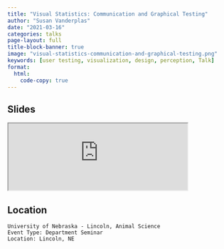 ```yaml
---
title: "Visual Statistics: Communication and Graphical Testing"
author: "Susan Vanderplas"
date: "2021-03-16"
categories: talks
page-layout: full
title-block-banner: true
image: "visual-statistics-communication-and-graphical-testing.png"
keywords: [user testing, visualization, design, perception, Talk]
format:
  html:
    code-copy: true
---
```

 
## Slides

<iframe src='https://srvanderplas.github.io/2021-Presentations/03-ANSC-Graphics/#1' height='auto' width='80%'>
                        </iframe>
## Location

    University of Nebraska - Lincoln, Animal Science
    Event Type: Department Seminar
    Location: Lincoln, NE
